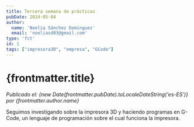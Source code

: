 ```yaml
---
title: Tercera semana de prácticas
pubDate: 2024-05-04
author: 
  name: 'Noelia Sánchez Domínguez'
  email: 'noeliasd03@gmail.com'
type: 'fct'
id: 1
tags: ["impresora3D", "empresa", "GCode"]
---
```

# {frontmatter.title}
*Publicado el: {new Date(frontmatter.pubDate).toLocaleDateString('es-ES')} por {frontmatter.author.name}*

Seguimos investigando sobre la impresora 3D y haciendo programas en G-Code, un lenguaje de programación sobre el cual funciona la impresora.